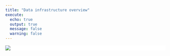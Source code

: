 ```yaml
---
title: "Data infrastructure overview"
execute:
  echo: true
  output: true
  message: false
  warning: false
---
```



<div style="background-color: #fff">
<a href="" target="_blank" style="background-color: #fff">
![](ttd_flowchart.svg)
<!--
<img src="cisco/cisco%20flowchart.svg" alt="mermaid-diagram" style="background-color: #fff" width="100%" />
-->
</a>
</div>
<br/>
